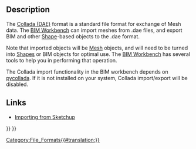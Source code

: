 <languages/>
<translate>

<!--T:8-->
{{Docnav
|[[Arch_IFC|IFC]]
|[[Arch_OBJ|OBJ]]
|[[BIM_Workbench|BIM]]
|IconL=
|IconR=
|IconC=Workbench_BIM.svg
}}

</translate>
{{TOCright}}
<translate>

== Description == <!--T:11-->

<!--T:1-->
The [https://en.wikipedia.org/wiki/COLLADA Collada (DAE)] format is a standard file format for exchange of Mesh data. The [[BIM_Workbench|BIM Workbench]] can import meshes from .dae files, and export BIM and other [[Part_Workbench|Shape]]-based objects to the .dae format.

<!--T:2-->
Note that imported objects will be [[Mesh_Workbench|Mesh]] objects, and will need to be turned into [[Shape|Shapes]] or BIM objects for optimal use. The [[BIM_Workbench|BIM Workbench]] has several tools to help you in performing that operation.

<!--T:3-->
The Collada import functionality in the BIM workbench depends on [https://pycollada.github.io pycollada]. If it is not installed on your system, Collada import/export will be disabled.

==Links== <!--T:5-->

<!--T:6-->
* [[Importing_From_Sketchup|Importing from Sketchup]]


<!--T:7-->
{{Docnav
|[[Arch_IFC|IFC]]
|[[Arch_OBJ|OBJ]]
|[[BIM_Workbench|BIM]]
|IconL=
|IconR=
|IconC=Workbench_BIM.svg
}}

</translate>
{{BIM_Tools_navi{{#translation:}}}}
{{Userdocnavi{{#translation:}}}}
[[Category:File_Formats{{#translation:}}]]